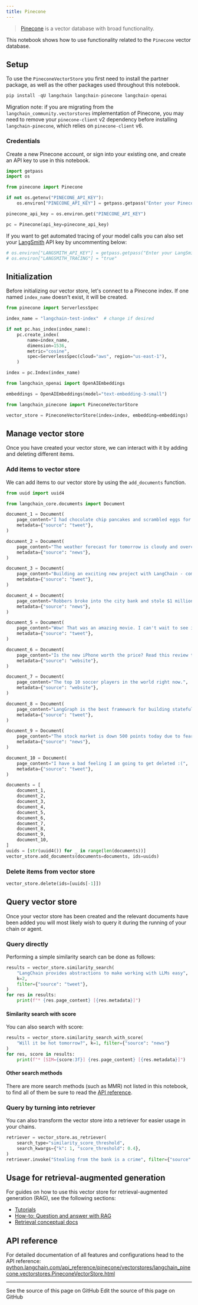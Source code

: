 ```yaml
---
title: Pinecone
---
```


>[Pinecone](https://docs.pinecone.io/docs/overview) is a vector database with broad functionality.

This notebook shows how to use functionality related to the `Pinecone` vector database.

## Setup

To use the `PineconeVectorStore` you first need to install the partner package, as well as the other packages used throughout this notebook.

```python
pip install -qU langchain langchain-pinecone langchain-openai
```

Migration note: if you are migrating from the `langchain_community.vectorstores` implementation of Pinecone, you may need to remove your `pinecone-client` v2 dependency before installing `langchain-pinecone`, which relies on `pinecone-client` v6.

### Credentials

Create a new Pinecone account, or sign into your existing one, and create an API key to use in this notebook.

```python
import getpass
import os

from pinecone import Pinecone

if not os.getenv("PINECONE_API_KEY"):
    os.environ["PINECONE_API_KEY"] = getpass.getpass("Enter your Pinecone API key: ")

pinecone_api_key = os.environ.get("PINECONE_API_KEY")

pc = Pinecone(api_key=pinecone_api_key)
```

If you want to get automated tracing of your model calls you can also set your [LangSmith](https://docs.smith.langchain.com/) API key by uncommenting below:

```python
# os.environ["LANGSMITH_API_KEY"] = getpass.getpass("Enter your LangSmith API key: ")
# os.environ["LANGSMITH_TRACING"] = "true"
```

## Initialization

Before initializing our vector store, let's connect to a Pinecone index. If one named `index_name` doesn't exist, it will be created.

```python
from pinecone import ServerlessSpec

index_name = "langchain-test-index"  # change if desired

if not pc.has_index(index_name):
    pc.create_index(
        name=index_name,
        dimension=1536,
        metric="cosine",
        spec=ServerlessSpec(cloud="aws", region="us-east-1"),
    )

index = pc.Index(index_name)
```

```python
from langchain_openai import OpenAIEmbeddings

embeddings = OpenAIEmbeddings(model="text-embedding-3-small")
```

```python
from langchain_pinecone import PineconeVectorStore

vector_store = PineconeVectorStore(index=index, embedding=embeddings)
```

## Manage vector store

Once you have created your vector store, we can interact with it by adding and deleting different items.

### Add items to vector store

We can add items to our vector store by using the `add_documents` function.

```python
from uuid import uuid4

from langchain_core.documents import Document

document_1 = Document(
    page_content="I had chocolate chip pancakes and scrambled eggs for breakfast this morning.",
    metadata={"source": "tweet"},
)

document_2 = Document(
    page_content="The weather forecast for tomorrow is cloudy and overcast, with a high of 62 degrees.",
    metadata={"source": "news"},
)

document_3 = Document(
    page_content="Building an exciting new project with LangChain - come check it out!",
    metadata={"source": "tweet"},
)

document_4 = Document(
    page_content="Robbers broke into the city bank and stole $1 million in cash.",
    metadata={"source": "news"},
)

document_5 = Document(
    page_content="Wow! That was an amazing movie. I can't wait to see it again.",
    metadata={"source": "tweet"},
)

document_6 = Document(
    page_content="Is the new iPhone worth the price? Read this review to find out.",
    metadata={"source": "website"},
)

document_7 = Document(
    page_content="The top 10 soccer players in the world right now.",
    metadata={"source": "website"},
)

document_8 = Document(
    page_content="LangGraph is the best framework for building stateful, agentic applications!",
    metadata={"source": "tweet"},
)

document_9 = Document(
    page_content="The stock market is down 500 points today due to fears of a recession.",
    metadata={"source": "news"},
)

document_10 = Document(
    page_content="I have a bad feeling I am going to get deleted :(",
    metadata={"source": "tweet"},
)

documents = [
    document_1,
    document_2,
    document_3,
    document_4,
    document_5,
    document_6,
    document_7,
    document_8,
    document_9,
    document_10,
]
uuids = [str(uuid4()) for _ in range(len(documents))]
vector_store.add_documents(documents=documents, ids=uuids)
```

### Delete items from vector store

```python
vector_store.delete(ids=[uuids[-1]])
```

## Query vector store

Once your vector store has been created and the relevant documents have been added you will most likely wish to query it during the running of your chain or agent.

### Query directly

Performing a simple similarity search can be done as follows:

```python
results = vector_store.similarity_search(
    "LangChain provides abstractions to make working with LLMs easy",
    k=2,
    filter={"source": "tweet"},
)
for res in results:
    print(f"* {res.page_content} [{res.metadata}]")
```

#### Similarity search with score

You can also search with score:

```python
results = vector_store.similarity_search_with_score(
    "Will it be hot tomorrow?", k=1, filter={"source": "news"}
)
for res, score in results:
    print(f"* [SIM={score:3f}] {res.page_content} [{res.metadata}]")
```

#### Other search methods

There are more search methods (such as MMR) not listed in this notebook, to find all of them be sure to read the [API reference](https://python.langchain.com/api_reference/pinecone/vectorstores/langchain_pinecone.vectorstores.PineconeVectorStore.html).

### Query by turning into retriever

You can also transform the vector store into a retriever for easier usage in your chains.

```python
retriever = vector_store.as_retriever(
    search_type="similarity_score_threshold",
    search_kwargs={"k": 1, "score_threshold": 0.4},
)
retriever.invoke("Stealing from the bank is a crime", filter={"source": "news"})
```

## Usage for retrieval-augmented generation

For guides on how to use this vector store for retrieval-augmented generation (RAG), see the following sections:

- [Tutorials](/oss/python/langchain/rag)
- [How-to: Question and answer with RAG](https://python.langchain.com/docs/how_to/#qa-with-rag)
- [Retrieval conceptual docs](https://python.langchain.com/docs/concepts/retrieval)

## API reference

For detailed documentation of all features and configurations head to the API reference: [python.langchain.com/api_reference/pinecone/vectorstores/langchain_pinecone.vectorstores.PineconeVectorStore.html](https://python.langchain.com/api_reference/pinecone/vectorstores/langchain_pinecone.vectorstores.PineconeVectorStore.html)

---

<CardGroup cols={2}>
  <Card title="View Source" icon="eye" href="https://github.com/langchain-ai/docs/blob/main/src/oss/python/integrations/vectorstores/pinecone.mdx">
    See the source of this page on GitHub
  </Card>
  <Card title="Edit Source" icon="pen-to-square" href="https://github.com/langchain-ai/docs/edit/main/src/oss/python/integrations/vectorstores/pinecone.mdx">
    Edit the source of this page on GitHub
  </Card>
</CardGroup>
